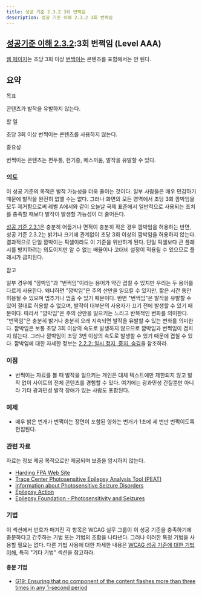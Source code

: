 ```yaml
---
title: 성공 기준 2.3.2 3회 번쩍임
description: 성공 기준 이해 2.3.2 3회 번쩍임
---
```



## [성공기준 이해 2.3.2](https://w3.org/TR/WCAG22#three-flashes):3회 번쩍임 (Level AAA)

<Card title="성공 기준 (SC)"></Card>

[웹 페이지](../../../glossary/web-page)는 초당 3회 이상 [번쩍이는](../../../glossary/flash) 콘텐츠를 포함해서는 안 된다.

## 요약


목표

콘텐츠가 발작을 유발하지 않는다.

할 일

초당 3회 이상 번쩍이는 콘텐츠를 사용하지 않는다.

중요성

번쩍이는 콘텐츠는 편두통, 현기증, 메스꺼움, 발작을 유발할 수 있다.

### 의도

이 성공 기준의 목적은 발작 가능성을 더욱 줄이는 것이다. 일부 사람들은 매우 민감하기 때문에 발작을 완전히 없앨 수는 없다. 그러나 화면의 모든 영역에서 초당 3회 깜박임을 모두 제거함으로써 레벨 A에서와 같이 오늘날 국제 표준에서 일반적으로 사용되는 조치를 충족할 때보다 발작이 발생할 가능성이 더 줄어든다.

[성공 기준 2.3.1](three-flashes-or-below-threshold)은 충분히 어둡거나 면적이 충분히 작은 경우 깜박임을 허용하는 반면, 성공 기준 2.3.2는 밝기나 크기에 관계없이 초당 3회 이상의 깜박임을 허용하지 않는다. 결과적으로 단일 깜박이는 픽셀이라도 이 기준을 위반하게 된다. 단일 픽셀보다 큰 플래시를 방지하려는 의도이지만 알 수 없는 배율이나 고대비 설정이 적용될 수 있으므로 플래시가 금지된다.

참고

일부 경우에 "깜박임"과 "번쩍임"이라는 용어가 약간 겹칠 수 있지만 우리는 두 용어를 다르게 사용한다. 왜냐하면 "깜박임"은 주의 산만을 일으킬 수 있지만, 짧은 시간 동안 허용될 수 있으며 멈추거나 멈출 수 있기 때문이다. 반면 "번쩍임"은 발작을 유발할 수 있어 절대로 허용할 수 없으며, 발작이 대부분의 사용자가 끄기 전에 발생할 수 있기 때문이다. 따라서 "깜박임"은 주의 산만을 일으키는 느리고 반복적인 변화를 의미한다. "번쩍임"은 충분히 밝거나 충분히 오래 지속되면 발작을 유발할 수 있는 변화를 의미한다. 깜박임은 보통 초당 3회 이상의 속도로 발생하지 않으므로 깜박임과 번쩍임이 겹치지 않는다. 그러나 깜박임이 초당 3번 이상의 속도로 발생할 수 있기 때문에 겹칠 수 있다. 깜박임에 대한 자세한 정보는 [2.2.2: 일시 정지, 중지, 숨김](pause-stop-hide)을 참조하라.

### 이점

*   번쩍이는 자료를 볼 때 발작을 일으키는 개인은 대체 텍스트에만 제한되지 않고 발작 없이 사이트의 전체 콘텐츠를 경험할 수 있다. 여기에는 광과민성 간질뿐만 아니라 기타 광과민성 발작 장애가 있는 사람도 포함된다.

### 예제

*   매우 밝은 번개가 번쩍이는 장면이 포함된 영화는 번개가 1초에 세 번만 번쩍이도록 편집된다.

### 관련 자료

자료는 정보 제공 목적으로만 제공되며 보증을 암시하지 않는다.

*   [Harding FPA Web Site](https://www.hardingfpa.com/)
*   [Trace Center Photosensitive Epilepsy Analysis Tool (PEAT)](https://trace.umd.edu/peat/)
*   [Information about Photosensitive Seizure Disorders](https://trace.umd.edu/information-about-photosensitive-seizure-disorders/)
*   [Epilepsy Action](https://www.epilepsy.org.uk/)
*   [Epilepsy Foundation - Photosensitivity and Seizures](http://www.epilepsy.com/learn/triggers-seizures/photosensitivity-and-seizures)

### 기법

이 섹션에서 번호가 매겨진 각 항목은 WCAG 실무 그룹이 이 성공 기준을 충족하기에 충분하다고 간주하는 기법 또는 기법의 조합을 나타낸다. 그러나 이러한 특정 기법을 사용할 필요는 없다. 다른 기법 사용에 대한 자세한 내용은 [WCAG 성공 기준에 대한 기법 이해](understanding-techniques), 특히 "기타 기법" 섹션을 참고하라.

#### 충분 기법

*   [G19: Ensuring that no component of the content flashes more than three times in any 1-second period](https://www.w3.org/WAI/WCAG22/Techniques/general/G19)

